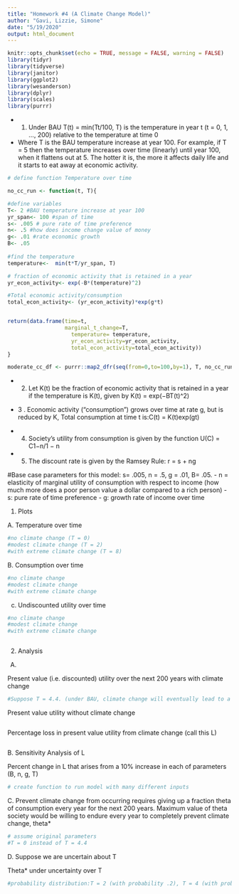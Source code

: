```yaml
---
title: "Homework #4 (A Climate Change Model)"
author: "Gavi, Lizzie, Simone"
date: "5/19/2020"
output: html_document
---
```


```r
knitr::opts_chunk$set(echo = TRUE, message = FALSE, warning = FALSE)
library(tidyr)
library(tidyverse)
library(janitor)
library(ggplot2)
library(wesanderson)
library(dplyr)
library(scales)
library(purrr)
```

- 1. Under BAU T(t) = min(Tt/100, T) is the temperature in year t (t = 0, 1, ..., 200) relative to the temperature at time 0 

- Where T is the BAU temperature increase at year 100. For example, if T = 5 then the
temperature increases over time (linearly) until year 100, when it flattens out at 5.
The hotter it is, the more it affects daily life and it starts to eat away at economic
activity. 

```r
# define function Temperature over time 

no_cc_run <- function(t, T){

#define variables
T<- 2 #BAU temperature increase at year 100
yr_span<- 100 #span of time 
s<- .005 # pure rate of time preference
n<- .5 #how does income change value of money
g<- .01 #rate economic growth
B<- .05 
  
#find the temperature
temperature<-  min(t*T/yr_span, T)

# fraction of economic activity that is retained in a year 
yr_econ_activity<- exp(-B*(temperature)^2)

#Total economic activity/consumption 
total_econ_activity<- (yr_econ_activity)*exp(g*t)


return(data.frame(time=t, 
                  marginal_t_change=T, 
                    temperature= temperature, 
                    yr_econ_activity=yr_econ_activity, 
                    total_econ_activity=total_econ_activity))
}

moderate_cc_df <- purrr::map2_dfr(seq(from=0,to=100,by=1), T, no_cc_run)


```

- 2. Let K(t) be the fraction of economic activity that is retained in a year if the
temperature is K(t), given by K(t) = exp(−BT(t)^2)

- 3 . Economic activity (“consumption”) grows over time at rate g, but is reduced by K, 
Total consumption at time t is:C(t) = K(t)exp(gt) 

- 4. Society’s utility from consumption is given by the function U(C) = C1−n/1 − n

- 5. The discount rate is given by the Ramsey Rule: r = s + ng 

#Base case parameters for this model: s= .005, n = .5, g = .01, B= .05.
- n = elasticity of marginal utility of consumption with respect to income (how much more does a poor person value a dollar compared to a rich person)
- s: pure rate of time preference 
- g: growth rate of income over time 

1. Plots

A. Temperature over time 
```r
#no climate change (T = 0)
#modest climate change (T = 2)
#with extreme climate change (T = 8)
```

B. Consumption over time 
```r
#no climate change 
#modest climate change 
#with extreme climate change 
```

c.  Undiscounted utility over time 
```r
#no climate change
#modest climate change 
#with extreme climate change 
```

```r

```



2. Analysis

A. 

Present value (i.e. discounted) utility over the next 200 years with climate change
```r
#Suppose T = 4.4. (under BAU, climate change will eventually lead to a 4.4 degree increase in temperature)

```


Present value utility without climate change
```r

```

Percentage loss in present value utility from climate change (call this L)
```r

```

B. Sensitivity Analysis of L 

Percent change in L that arises from a 10% increase in each of parameters (B, n, g, T)
```r
# create function to run model with many different inputs 

```

C. Prevent climate change from occurring requires giving up a fraction theta of consumption every year for the next 200 years. Maximum value of theta society would be willing to endure every year to completely prevent climate change, theta*

```r
# assume original parameters
#T = 0 instead of T = 4.4

```

D. Suppose we are uncertain about T

Theta* under uncertainty over T
```r
#probability distribution:T = 2 (with probability .2), T = 4 (with probability .5), and T = 6 (with probability .3)

```

